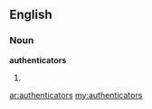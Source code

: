 ==English==

===Noun===
'''authenticators'''

# {{plural of|[[authenticator]]}}

[[ar:authenticators]]
[[my:authenticators]]
